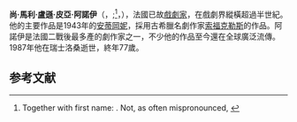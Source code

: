 {{Infobox writer
| name          = 阿諾伊<br>Jean Anouilh
| image         = <!-- 檔案不存在 Jean Anouilh.jpg ，可從英文維基百科取得 -->
| imagesize     = 225px
| birth_name    = {{nowrap|Jean Marie Lucien Pierre Anouilh}}
| birth_date    = {{birth date|1910|06|23|df=y}}
| birth_place   = [[波爾多|波爾多]], [[法國|法國]]
| death_date    = {{death date and age|1987|10|03|1910|06|21|df=y}}
| death_place   = [[洛桑|洛桑]], [[瑞士|瑞士]]
| occupation    = 戲劇家、劇作家
| nationality   = 法國
| period        = 20世紀中葉
| genre         =
| subject       =
| movement      = [[現代主義|現代主義]]
| notableworks  = ''The Lark''<br>''Becket''<br>''Traveler without Luggage''<br>''安蒂岡妮''
| spouse        = {{plainlist|
* Monelle Valentin (m. 1931)
* Nicole Lançon (m. 1953)}}
| influences    = [[让-皮埃尔·吉侯杜|让-皮埃尔·吉侯杜]]
| influenced    =
| awards        = ''[[Prix_mondial_Cino_Del_Duca|Prix mondial Cino Del Duca]]''
| signature     = Jean Anouilh Signature.svg
}}

'''尚·馬利·盧遜·皮亞·阿諾伊'''（{{lang-fr|Jean Marie Lucien Pierre Anouilh}}，{{IPA-fr|anuj|lang}};<ref>Together with first name: {{IPA-fr|ʒɑ̃n‿anuj|lang}}. Not, as often mispronounced, {{IPA-fr|anwi}}</ref>，{{bd|1910年|6月23日|1987年|10月3日}}），法國已故[[戲劇家|戲劇家]]，在戲劇界縱橫超過半世紀。他的主要作品是1943年的[[安蒂岡妮|安蒂岡妮]]，採用古希臘名劇作家[[索福克勒斯|索福克勒斯]]的作品。阿諾伊是法國二戰後最多產的劇作家之一，不少他的作品至今還在全球廣泛流傳。1987年他在瑞士洛桑逝世，終年77歲。

==参考文献==
{{reflist}}{{Authority control}}